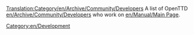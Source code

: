[[Translation:Category/en/Archive/Community/Developers]]
A list of OpenTTD [[en/Archive/Community/Developers]] who work on [[en/Manual/Main Page]].

[[Category:en/Development]]